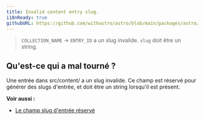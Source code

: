 ```yaml
---
title: Invalid content entry slug.
i18nReady: true
githubURL: https://github.com/withastro/astro/blob/main/packages/astro/src/core/errors/errors-data.ts
---
```



> `COLLECTION_NAME` → `ENTRY_ID` a un slug invalide. `slug` doit être un string.

## Qu'est-ce qui a mal tourné ?
Une entrée dans src/content/ a un slug invalide. Ce champ est réservé pour générer des slugs d'entrée, et doit être un string lorsqu'il est présent.

**Voir aussi :**
- [Le champ slug d'entrée réservé](/fr/guides/content-collections/)
